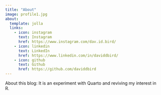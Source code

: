 ```yaml
---
title: "About"
image: profile1.jpg
about:
  template: jolla
  links:
    - icon: instagram
      text: Instagram
      href: https://www.instagram.com/dav.id.bird/
    - icon: linkedin
      text: LinkedIn
      href: https://www.linkedin.com/in/daviddbird/
    - icon: github
      text: Github
      href: https://github.com/daviddbird
---
```


About this blog: It is an experiment with Quarto and reviving my interest in R.
